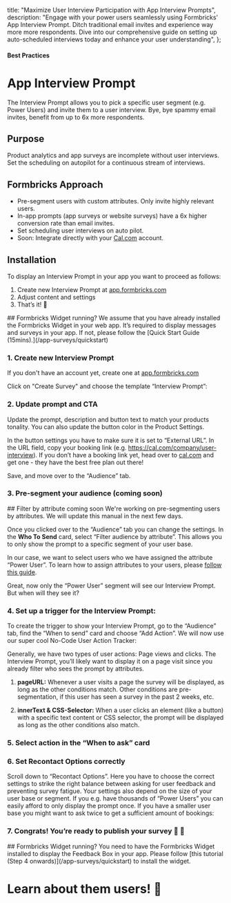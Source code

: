 

  title: "Maximize User Interview Participation with App Interview Prompts",
  description:
    "Engage with your power users seamlessly using Formbricks' App Interview Prompt. Ditch traditional email invites and experience way more more respondents. Dive into our comprehensive guide on setting up auto-scheduled interviews today and enhance your user understanding",
};

#### Best Practices

# App Interview Prompt

The Interview Prompt allows you to pick a specific user segment (e.g. Power Users) and invite them to a user interview. Bye, bye spammy email invites, benefit from up to 6x more respondents.

## Purpose

Product analytics and app surveys are incomplete without user interviews. Set the scheduling on autopilot for a continuous stream of interviews.

## Formbricks Approach

- Pre-segment users with custom attributes. Only invite highly relevant users.
- In-app prompts (app surveys or website surveys) have a 6x higher conversion rate than email invites.
- Set scheduling user interviews on auto pilot.
- Soon: Integrate directly with your [Cal.com](http://Cal.com) account.

## Installation

To display an Interview Prompt in your app you want to proceed as follows:

1. Create new Interview Prompt at [app.formbricks.com](https://app.formbricks.com/)
2. Adjust content and settings
3. That’s it! 🎉

<Note>
  ## Formbricks Widget running? We assume that you have already installed the Formbricks Widget in your web
  app. It’s required to display messages and surveys in your app. If not, please follow the [Quick Start Guide
  (15mins).](/app-surveys/quickstart)
</Note>

### 1. Create new Interview Prompt

If you don't have an account yet, create one at [app.formbricks.com](https://app.formbricks.com/auth/signup)

Click on "Create Survey" and choose the template “Interview Prompt”:

<MdxImage
  src={CreatePrompt}
  alt="Create interview prompt by template"
  quality="100"
  className="max-w-full rounded-lg sm:max-w-3xl"
/>

### 2. Update prompt and CTA

Update the prompt, description and button text to match your products tonality. You can also update the button color in the Product Settings.

<MdxImage
  src={ChangeText}
  alt="Change text content"
  quality="100"
  className="max-w-full rounded-lg sm:max-w-3xl"
/>

In the button settings you have to make sure it is set to “External URL”. In the URL field, copy your booking link (e.g. https://cal.com/company/user-interview). If you don’t have a booking link yet, head over to [cal.com](http://cal.com) and get one - they have the best free plan out there!

<MdxImage
  src={InterviewExample}
  alt="Add CSS action"
  quality="100"
  className="max-w-full rounded-lg sm:max-w-3xl"
/>

Save, and move over to the “Audience” tab.

### 3. Pre-segment your audience (coming soon)

<Note>
  ## Filter by attribute coming soon We're working on pre-segmenting users by attributes. We will update this
  manual in the next few days.
</Note>

Once you clicked over to the “Audience” tab you can change the settings. In the **Who To Send** card, select “Filter audience by attribute”. This allows you to only show the prompt to a specific segment of your user base.

In our case, we want to select users who we have assigned the attribute “Power User”. To learn how to assign attributes to your users, please [follow this guide](/app-surveys/user-identification).

Great, now only the “Power User” segment will see our Interview Prompt. But when will they see it?

### 4. Set up a trigger for the Interview Prompt:

To create the trigger to show your Interview Prompt, go to the “Audience” tab, find the “When to send” card and choose “Add Action”. We will now use our super cool No-Code User Action Tracker:

<MdxImage src={AddAction} alt="Add action" quality="100" className="max-w-full rounded-lg sm:max-w-3xl" />

Generally, we have two types of user actions: Page views and clicks. The Interview Prompt, you’ll likely want to display it on a page visit since you already filter who sees the prompt by attributes.

1. **pageURL:** Whenever a user visits a page the survey will be displayed, as long as the other conditions match. Other conditions are pre-segmentation, if this user has seen a survey in the past 2 weeks, etc.

<MdxImage
  src={ActionPageurl}
  alt="Add page URL action"
  quality="100"
  className="max-w-full rounded-lg sm:max-w-3xl"
/>

2. **innerText & CSS-Selector:** When a user clicks an element (like a button) with a specific text content or CSS selector, the prompt will be displayed as long as the other conditions also match.

<div className="grid max-w-full grid-cols-2 space-x-2 sm:max-w-3xl">
  <MdxImage src={ActionCSS} alt="Add CSS action" quality="100" className="rounded-lg" />
  <MdxImage src={ActionInner} alt="Add inner text action" quality="100" className="rounded-lg" />
</div>

### 5. Select action in the “When to ask” card

<MdxImage
  src={SelectAction}
  alt="Select feedback button action"
  quality="100"
  className="max-w-full rounded-lg sm:max-w-3xl"
/>

### 6. Set Recontact Options correctly

Scroll down to “Recontact Options”. Here you have to choose the correct settings to strike the right balance between asking for user feedback and preventing survey fatigue. Your settings also depend on the size of your user base or segment. If you e.g. have thousands of “Power Users” you can easily afford to only display the prompt once. If you have a smaller user base you might want to ask twice to get a sufficient amount of bookings:

<MdxImage
  src={RecontactOptions}
  alt="Set recontact options"
  quality="100"
  className="max-w-full rounded-lg sm:max-w-3xl"
/>

### 7. Congrats! You’re ready to publish your survey 💃 🤸

<MdxImage src={Publish} alt="Publish survey" quality="100" className="max-w-full rounded-lg sm:max-w-3xl" />

<Note>
  ## Formbricks Widget running? You need to have the Formbricks Widget installed to display the Feedback Box in your app. Please follow [this tutorial (Step 4 onwards)](/app-surveys/quickstart) to install the widget.
</Note>

###

# Learn about them users! 🎉
